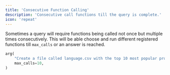 ```yaml
---
title: 'Consecutive Function Calling'
description: 'Consecutive call functions till the query is complete.'
icon: 'repeat'
---
```


Sometimes a query will require functions being called not once but multiple times consecutively. This will be able choose and run different registered functions till `max_calls` or an answer is reached.

```python
arg(
    "Create a file called language.csv with the top 10 most popular programming languages available, after that show me only the low complexity languages.", 
    max_calls=10,
)
```
